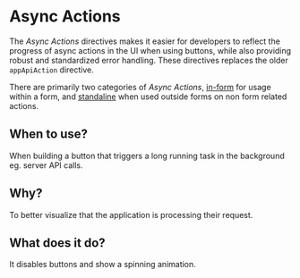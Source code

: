 

<Meta title="Component Library/Async Actions" />

# Async Actions

The _Async Actions_ directives makes it easier for developers to reflect the progress of async
actions in the UI when using buttons, while also providing robust and standardized error handling.
These directives replaces the older `appApiAction` directive.

There are primarily two categories of _Async Actions_,
[in-form](?path=/docs/component-library-async-actions-in-forms--docs) for usage within a form, and
[standaline](?path=/docs/component-library-async-actions-standalone--docs) when used outside forms
on non form related actions.

<div class="!tw-mb-2">
  <Story of={stories.UsingPromise} />
</div>

## When to use?

When building a button that triggers a long running task in the background eg. server API calls.

## Why?

To better visualize that the application is processing their request.

## What does it do?

It disables buttons and show a spinning animation.
